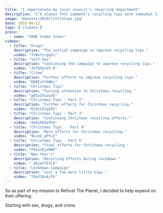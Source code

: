 ```yaml
---
title: "I impersonate my local council's recycling department"
description: "I’d always felt Lambeth’s recycling tips were somewhat lacking…"
image: "@assets/2019/littletips.jpg"
date: 2019-06-12
tags: ['climate']
press:
  - name: "200K Video Views"
videos:
  - title: "Drugs"
    description: "The initial campaign to improve recycling tips."
    video: "7vWxYzrgqIc"
  - title: "Self-Sex"
    description: "Continuing the campaign to improve recycling tips."
    video: "3VTb5GsVS-A"
  - title: "Crime"
    description: "Further efforts to improve recycling tips."
    video: "DBDEsVl6NAs"
  - title: "Christmas Tips"
    description: "Turning attention to Christmas recycling."
    video: "pB5vI4CowzE"
  - title: "Christmas Tips - Part 2"
    description: "Further efforts for Christmas recycling."
    video: "Rj9cL67qI0I"
  - title: "Christmas Tips - Part 3"
    description: "Continuing Christmas recycling efforts."
    video: "d49jRA9aTh8"
  - title: "Christmas Tips  - Part 4"
    description: "More efforts for Christmas recycling."
    video: "9LunS_pPfuI"
  - title: "Christmas Tips - Part 5"    
    description: "Final efforts for Christmas recycling."
    video: "Pkk52EyxRR8"
  - title: "New Year's"
    description: "Recycling efforts during lockdown."
    video: "_SKjwVTS7L0"
  - title: "Lockdown Campaign"
    description: "Just a few more little tips."
    video: "T9oX3DvAjFk"
---
```


So as part of my mission to Refrost The Planet, I decided to help expand on their offering.

Starting with sex, drugs, and crime.


<VideoCollection videos={frontmatter.videos} />

<PosterGallery path="/2019/littletipcampaign" />

